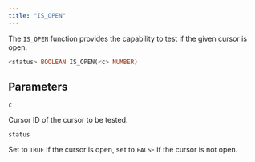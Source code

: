 ```yaml
---
title: "IS_OPEN"
---
```


The `IS_OPEN` function provides the capability to test if the given cursor is open.

```sql
<status> BOOLEAN IS_OPEN(<c> NUMBER)
```

## Parameters

`c`

 Cursor ID of the cursor to be tested.

`status`

 Set to `TRUE` if the cursor is open, set to `FALSE` if the cursor is not open.
